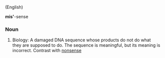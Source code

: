 (English)

<b>mis'</b>-sense

===Noun===

# Biology: A damaged DNA sequence whose products do not do what they are supposed to do.  The sequence is meaningful, but its meaning is incorrect.  Contrast with [[nonsense]]